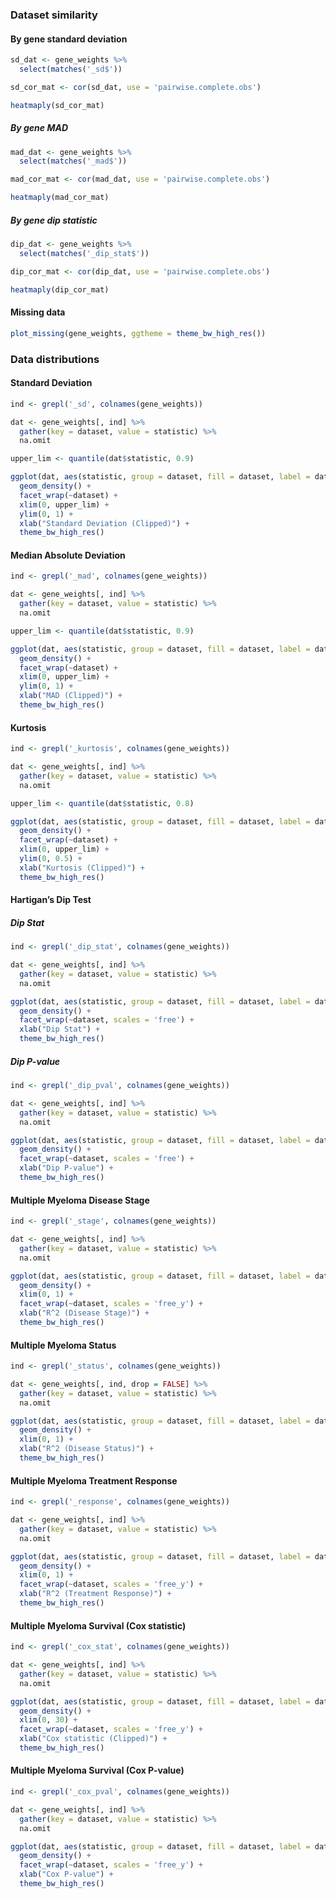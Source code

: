 ### Dataset similarity

#### By gene standard deviation

```r
sd_dat <- gene_weights %>%
  select(matches('_sd$'))

sd_cor_mat <- cor(sd_dat, use = 'pairwise.complete.obs')

heatmaply(sd_cor_mat)
```

##### By gene MAD

```r
mad_dat <- gene_weights %>%
  select(matches('_mad$'))

mad_cor_mat <- cor(mad_dat, use = 'pairwise.complete.obs')

heatmaply(mad_cor_mat)
```

##### By gene dip statistic

```r
dip_dat <- gene_weights %>%
  select(matches('_dip_stat$'))

dip_cor_mat <- cor(dip_dat, use = 'pairwise.complete.obs')

heatmaply(dip_cor_mat)
```

#### Missing data

```r
plot_missing(gene_weights, ggtheme = theme_bw_high_res())
```

### Data distributions

#### Standard Deviation

```r
ind <- grepl('_sd', colnames(gene_weights))

dat <- gene_weights[, ind] %>%
  gather(key = dataset, value = statistic) %>%
  na.omit

upper_lim <- quantile(dat$statistic, 0.9)

ggplot(dat, aes(statistic, group = dataset, fill = dataset, label = dataset)) +
  geom_density() +
  facet_wrap(~dataset) +
  xlim(0, upper_lim) +
  ylim(0, 1) +
  xlab("Standard Deviation (Clipped)") +
  theme_bw_high_res()
```

#### Median Absolute Deviation

```r
ind <- grepl('_mad', colnames(gene_weights))

dat <- gene_weights[, ind] %>%
  gather(key = dataset, value = statistic) %>%
  na.omit

upper_lim <- quantile(dat$statistic, 0.9)

ggplot(dat, aes(statistic, group = dataset, fill = dataset, label = dataset)) +
  geom_density() +
  facet_wrap(~dataset) +
  xlim(0, upper_lim) +
  ylim(0, 1) +
  xlab("MAD (Clipped)") +
  theme_bw_high_res()
```

#### Kurtosis

```r
ind <- grepl('_kurtosis', colnames(gene_weights))

dat <- gene_weights[, ind] %>%
  gather(key = dataset, value = statistic) %>%
  na.omit

upper_lim <- quantile(dat$statistic, 0.8)

ggplot(dat, aes(statistic, group = dataset, fill = dataset, label = dataset)) +
  geom_density() +
  facet_wrap(~dataset) +
  xlim(0, upper_lim) +
  ylim(0, 0.5) +
  xlab("Kurtosis (Clipped)") +
  theme_bw_high_res()
```

#### Hartigan's Dip Test

##### Dip Stat

```r
ind <- grepl('_dip_stat', colnames(gene_weights))

dat <- gene_weights[, ind] %>%
  gather(key = dataset, value = statistic) %>%
  na.omit

ggplot(dat, aes(statistic, group = dataset, fill = dataset, label = dataset)) +
  geom_density() +
  facet_wrap(~dataset, scales = 'free') +
  xlab("Dip Stat") +
  theme_bw_high_res()
```

##### Dip P-value

```r
ind <- grepl('_dip_pval', colnames(gene_weights))

dat <- gene_weights[, ind] %>%
  gather(key = dataset, value = statistic) %>%
  na.omit

ggplot(dat, aes(statistic, group = dataset, fill = dataset, label = dataset)) +
  geom_density() +
  facet_wrap(~dataset, scales = 'free') +
  xlab("Dip P-value") +
  theme_bw_high_res()
```

#### Multiple Myeloma Disease Stage

```r
ind <- grepl('_stage', colnames(gene_weights))

dat <- gene_weights[, ind] %>%
  gather(key = dataset, value = statistic) %>%
  na.omit

ggplot(dat, aes(statistic, group = dataset, fill = dataset, label = dataset)) +
  geom_density() +
  xlim(0, 1) +
  facet_wrap(~dataset, scales = 'free_y') +
  xlab("R^2 (Disease Stage)") +
  theme_bw_high_res()
```

#### Multiple Myeloma Status

```r
ind <- grepl('_status', colnames(gene_weights))

dat <- gene_weights[, ind, drop = FALSE] %>%
  gather(key = dataset, value = statistic) %>%
  na.omit

ggplot(dat, aes(statistic, group = dataset, fill = dataset, label = dataset)) +
  geom_density() +
  xlim(0, 1) +
  xlab("R^2 (Disease Status)") +
  theme_bw_high_res()
```

#### Multiple Myeloma Treatment Response

```r
ind <- grepl('_response', colnames(gene_weights))

dat <- gene_weights[, ind] %>%
  gather(key = dataset, value = statistic) %>%
  na.omit

ggplot(dat, aes(statistic, group = dataset, fill = dataset, label = dataset)) +
  geom_density() +
  xlim(0, 1) +
  facet_wrap(~dataset, scales = 'free_y') +
  xlab("R^2 (Treatment Response)") +
  theme_bw_high_res()
```

#### Multiple Myeloma Survival (Cox statistic)

```r
ind <- grepl('_cox_stat', colnames(gene_weights))

dat <- gene_weights[, ind] %>%
  gather(key = dataset, value = statistic) %>%
  na.omit

ggplot(dat, aes(statistic, group = dataset, fill = dataset, label = dataset)) +
  geom_density() +
  xlim(0, 30) +
  facet_wrap(~dataset, scales = 'free_y') +
  xlab("Cox statistic (Clipped)") +
  theme_bw_high_res()
```

#### Multiple Myeloma Survival (Cox P-value)

```r
ind <- grepl('_cox_pval', colnames(gene_weights))

dat <- gene_weights[, ind] %>%
  gather(key = dataset, value = statistic) %>%
  na.omit

ggplot(dat, aes(statistic, group = dataset, fill = dataset, label = dataset)) +
  geom_density() +
  facet_wrap(~dataset, scales = 'free_y') +
  xlab("Cox P-value") +
  theme_bw_high_res()
```
